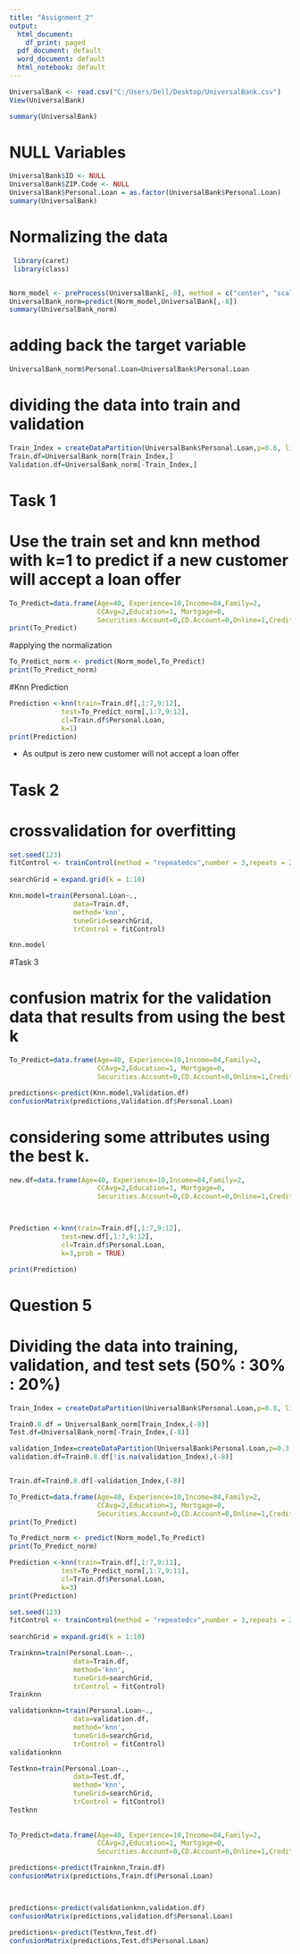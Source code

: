 ---
title: "Assignment_2"
output:
  html_document:
    df_print: paged
  pdf_document: default
  word_document: default
  html_notebook: default
---




```{r}
UniversalBank <- read.csv("C:/Users/Dell/Desktop/UniversalBank.csv")
View(UniversalBank)

summary(UniversalBank)
```
# NULL Variables

```{r}
UniversalBank$ID <- NULL
UniversalBank$ZIP.Code <- NULL
UniversalBank$Personal.Loan = as.factor(UniversalBank$Personal.Loan)
summary(UniversalBank)
```


   
# Normalizing the data
   
```{r}

 library(caret)
 library(class)


Norm_model <- preProcess(UniversalBank[,-8], method = c("center", "scale"))
UniversalBank_norm=predict(Norm_model,UniversalBank[,-8])
summary(UniversalBank_norm)

```
# adding back the target variable

```{r}
UniversalBank_norm$Personal.Loan=UniversalBank$Personal.Loan
```

# dividing the data into train and validation
```{r}
Train_Index = createDataPartition(UniversalBank$Personal.Loan,p=0.6, list=FALSE) 
Train.df=UniversalBank_norm[Train_Index,]
Validation.df=UniversalBank_norm[-Train_Index,]
```
 
#  Task 1

# Use the train set and knn method with k=1 to predict if a new customer will accept a loan offer

```{r}
To_Predict=data.frame(Age=40, Experience=10,Income=84,Family=2,
                      CCAvg=2,Education=1, Mortgage=0, 
                      Securities.Account=0,CD.Account=0,Online=1,CreditCard=1 )
print(To_Predict)
```

#applying the normalization


```{r}
To_Predict_norm <- predict(Norm_model,To_Predict)
print(To_Predict_norm)

```

#Knn Prediction

```{r}
Prediction <-knn(train=Train.df[,1:7,9:12], 
             test=To_Predict_norm[,1:7,9:12],
             cl=Train.df$Personal.Loan,
             k=1)
print(Prediction)
```

* As output is zero new customer will not accept a loan offer

# Task 2
# crossvalidation for overfitting

```{r}
set.seed(123)
fitControl <- trainControl(method = "repeatedcv",number = 3,repeats = 2)
  
searchGrid = expand.grid(k = 1:10)

Knn.model=train(Personal.Loan~.,
                data=Train.df,
                method='knn',
                tuneGrid=searchGrid,
                trControl = fitControl)

Knn.model

```

#Task 3

# confusion matrix for the validation data that results from using the best k

```{r}
To_Predict=data.frame(Age=40, Experience=10,Income=84,Family=2,
                      CCAvg=2,Education=1, Mortgage=0, 
                      Securities.Account=0,CD.Account=0,Online=1,CreditCard=1 )

predictions<-predict(Knn.model,Validation.df)
confusionMatrix(predictions,Validation.df$Personal.Loan)
```

# considering some attributes using the best k.


```{r}


new.df=data.frame(Age=40, Experience=10,Income=84,Family=2,
                      CCAvg=2,Education=1, Mortgage=0, 
                      Securities.Account=0,CD.Account=0,Online=1,CreditCard=1 )



Prediction <-knn(train=Train.df[,1:7,9:12], 
             test=new.df[,1:7,9:12],
             cl=Train.df$Personal.Loan,
             k=3,prob = TRUE)

print(Prediction)


```
# Question 5

# Dividing the data into training, validation, and test sets (50% : 30% : 20%)
```{r}

Train_Index = createDataPartition(UniversalBank$Personal.Loan,p=0.8, list=FALSE) 

Train0.8.df = UniversalBank_norm[Train_Index,(-8)]
Test.df=UniversalBank_norm[-Train_Index,(-8)]

validation_Index=createDataPartition(UniversalBank$Personal.Loan,p=0.3, list=FALSE) 
validation.df=Train0.8.df[!is.na(validation_Index),(-8)]


Train.df=Train0.8.df[-validation_Index,(-8)]
```



```{r}
To_Predict=data.frame(Age=40, Experience=10,Income=84,Family=2,
                      CCAvg=2,Education=1, Mortgage=0, 
                      Securities.Account=0,CD.Account=0,Online=1,CreditCard=1 )
print(To_Predict)
```



```{r}
To_Predict_norm <- predict(Norm_model,To_Predict)
print(To_Predict_norm)

```



```{r}
Prediction <-knn(train=Train.df[,1:7,9:11], 
             test=To_Predict_norm[,1:7,9:11],
             cl=Train.df$Personal.Loan,
             k=3)
print(Prediction)

```



```{r}
set.seed(123)
fitControl <- trainControl(method = "repeatedcv",number = 3,repeats = 2)
  
searchGrid = expand.grid(k = 1:10)

Trainknn=train(Personal.Loan~.,
                data=Train.df,
                method='knn',
                tuneGrid=searchGrid,
                trControl = fitControl)
Trainknn

validationknn=train(Personal.Loan~.,
                data=validation.df,
                method='knn',
                tuneGrid=searchGrid,
                trControl = fitControl)
validationknn

Testknn=train(Personal.Loan~.,
                data=Test.df,
                method='knn',
                tuneGrid=searchGrid,
                trControl = fitControl)
Testknn
              
                
To_Predict=data.frame(Age=40, Experience=10,Income=84,Family=2,
                      CCAvg=2,Education=1, Mortgage=0, 
                      Securities.Account=0,CD.Account=0,Online=1,CreditCard=1 )

predictions<-predict(Trainknn,Train.df)
confusionMatrix(predictions,Train.df$Personal.Loan)



predictions<-predict(validationknn,validation.df)
confusionMatrix(predictions,validation.df$Personal.Loan)

predictions<-predict(Testknn,Test.df)
confusionMatrix(predictions,Test.df$Personal.Loan)

```


























